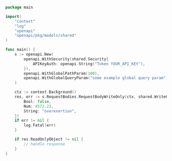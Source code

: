 ```go showLineNumbers copy filename="Request Body Write Only usage example"
package main

import(
	"context"
	"log"
	"openapi"
	"openapi/pkg/models/shared"
)

func main() {
    s := openapi.New(
        openapi.WithSecurity(shared.Security{
            APIKeyAuth: openapi.String("Token YOUR_API_KEY"),
        }),
        openapi.WithGlobalPathParam(100),
        openapi.WithGlobalQueryParam("some example global query param"),
    )

    ctx := context.Background()
    res, err := s.RequestBodies.RequestBodyWriteOnly(ctx, shared.WriteOnlyObject{
        Bool: false,
        Num: 4572.23,
        String: "overexertion",
    })
    if err != nil {
        log.Fatal(err)
    }

    if res.ReadOnlyObject != nil {
        // handle response
    }
}
```
